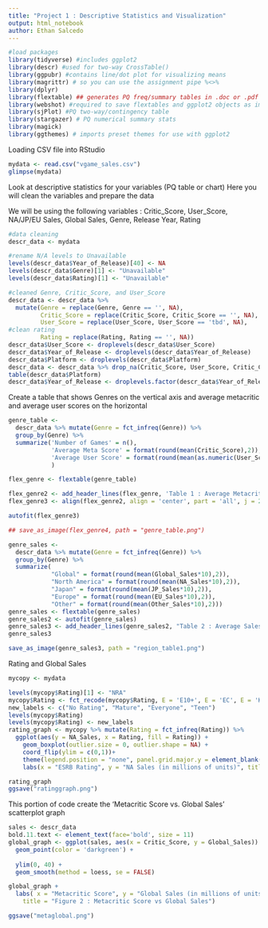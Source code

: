 ---
title: "Project 1 : Descriptive Statistics and Visualization"
output: html_notebook
author: Ethan Salcedo
---

```{r}
#load packages
library(tidyverse) #includes ggplot2
library(descr) #used for two-way CrossTable()
library(ggpubr) #contains line/dot plot for visualizing means 
library(magrittr) # so you can use the assignment pipe %<>%
library(dplyr) 
library(flextable) ## generates PQ freq/summary tables in .doc or .pdf
library(webshot) #required to save flextables and ggplot2 objects as imgs
library(sjPlot) #PQ two-way/contingency table
library(stargazer) # PQ numerical summary stats
library(magick)
library(ggthemes) # imports preset themes for use with ggplot2
```

Loading CSV file into RStudio
```{r}
mydata <- read.csv("vgame_sales.csv")
glimpse(mydata)
```

Look at descriptive statistics for your variables (PQ table or chart)
Here you will clean the variables and prepare the data

We will be using the following variables : Critic_Score, User_Score, NA/JP/EU Sales, Global Sales, Genre, Release Year, Rating 

```{r}
#data cleaning
descr_data <- mydata

#rename N/A levels to Unavailable
levels(descr_data$Year_of_Release)[40] <- NA
levels(descr_data$Genre)[1] <- "Unavailable"
levels(descr_data$Rating)[1] <- "Unavailable"

#cleaned Genre, Critic_Score, and User_Score
descr_data <- descr_data %>%
  mutate(Genre = replace(Genre, Genre == '', NA),
         Critic_Score = replace(Critic_Score, Critic_Score == '', NA), 
         User_Score = replace(User_Score, User_Score == 'tbd', NA),
#clean rating
         Rating = replace(Rating, Rating == '', NA))
descr_data$User_Score <- droplevels(descr_data$User_Score)
descr_data$Year_of_Release <- droplevels(descr_data$Year_of_Release)
descr_data$Platform <- droplevels(descr_data$Platform)
descr_data <- descr_data %>% drop_na(Critic_Score, User_Score, Critic_Count, User_Count, Year_of_Release)
table(descr_data$Platform)
descr_data$Year_of_Release <- droplevels.factor(descr_data$Year_of_Release)

```

Create a table that shows Genres on the vertical axis and average metacritic and average user scores on the horizontal 
```{r}

genre_table <-
  descr_data %>% mutate(Genre = fct_infreq(Genre)) %>%
  group_by(Genre) %>%
  summarize('Number of Games' = n(),
            'Average Meta Score' = format(round(mean(Critic_Score),2)),
            'Average User Score' = format(round(mean(as.numeric(User_Score)),2))
            )

flex_genre <- flextable(genre_table)

flex_genre2 <- add_header_lines(flex_genre, 'Table 1 : Average Metacritic/User Scores and Metacritic/User Count Based on Genre')
flex_genre3 <- align(flex_genre2, align = 'center', part = 'all', j = 2:4)

autofit(flex_genre3)

## save_as_image(flex_genre4, path = "genre_table.png")

```
```{r}
genre_sales <- 
  descr_data %>% mutate(Genre = fct_infreq(Genre)) %>%
  group_by(Genre) %>%
  summarize(
            "Global" = format(round(mean(Global_Sales*10),2)),
            "North America" = format(round(mean(NA_Sales*10),2)),
            "Japan" = format(round(mean(JP_Sales*10),2)),
            "Europe" = format(round(mean(EU_Sales*10),2)),
            "Other" = format(round(mean(Other_Sales*10),2)))
genre_sales <- flextable(genre_sales)
genre_sales2 <- autofit(genre_sales)
genre_sales3 <- add_header_lines(genre_sales2, "Table 2 : Average Sales (in hundred thousands) of Games by Genre and Region")
genre_sales3

save_as_image(genre_sales3, path = "region_table1.png")
```

Rating and Global Sales

```{r}
mycopy <- mydata

levels(mycopy$Rating)[1] <- "NRA"
mycopy$Rating <- fct_recode(mycopy$Rating, E = 'E10+', E = 'EC', E = 'K-A', E ='E',  NRA = "RP", M ="AO")
new_labels <- c("No Rating", "Mature", "Everyone", "Teen")
levels(mycopy$Rating)
levels(mycopy$Rating) <- new_labels
rating_graph <- mycopy %>% mutate(Rating = fct_infreq(Rating)) %>%
  ggplot(aes(y = NA_Sales, x = Rating, fill = Rating)) +
    geom_boxplot(outlier.size = 0, outlier.shape = NA) +
    coord_flip(ylim = c(0,1))+
    theme(legend.position = "none", panel.grid.major.y = element_blank()) +
    labs(x = "ESRB Rating", y = "NA Sales (in millions of units)", title = "Figure 1 : Rating vs North American Sales")

rating_graph
ggsave("ratinggraph.png")
```


This portion of code create the 'Metacritic Score vs. Global Sales' scatterplot graph 

```{r}
sales <- descr_data
bold.11.text <- element_text(face='bold', size = 11)
global_graph <- ggplot(sales, aes(x = Critic_Score, y = Global_Sales)) + 
  geom_point(color = 'darkgreen') +  
  
  ylim(0, 40) +
  geom_smooth(method = loess, se = FALSE)

global_graph +
  labs( x = "Metacritic Score", y = "Global Sales (in millions of units)",
    title = "Figure 2 : Metacritic Score vs Global Sales") 

ggsave("metaglobal.png")

```

